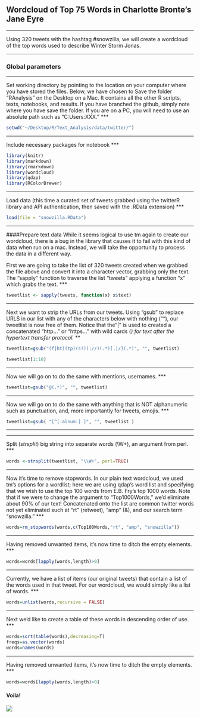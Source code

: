 ## Wordcloud of Top 75 Words in Charlotte Bronte's Jane Eyre
***
Using 320 tweets with the hashtag #snowzilla, we will create a wordcloud of the top words used to describe Winter Storm Jonas.

***

### Global parameters 
***
Set working directory by pointing to the location on your computer where you have stored the files. Below, we have chosen to Save the folder "RAnalysis" on the Desktop on a Mac. It contains all the other R scripts, texts, notebooks, and results. If you have branched the github, simply note where you have save the folder. If you are on a PC, you will need to use an absolute path such as "C:Users:XXX."
***
```r
setwd("~/Desktop/R/Text_Analysis/data/twitter/")
```

***
Include necessary packages for notebook
***
```r
library(knitr)
library(markdown)
library(rmarkdown)
library(wordcloud)
library(qdap)
library(RColorBrewer)
```

***
Load data (this time a curated set of tweets grabbed using the twitterR library and API authentication, then saved with the .RData extension)
***
```r
load(file = "snowzilla.RData")
```

***   
####Prepare text data
While it seems logical to use tm again to create our wordcloud, there is a bug in the library that causes it to fail with this kind of data when run on a mac. Instead, we will take the opportunity to process the data in a different way.

First we are going to take the list of 320 tweets created when we grabbed the file above and convert it into a character vector, grabbing only the text. The "sapply" function to traverse the list "tweets" applying a function "x" which grabs the text. 
***
```r
tweetlist <- sapply(tweets, function(x) x$text)
```

***
Next we want to strip the URLs from our tweets. Using "gsub" to replace URLS in our list with any of the characters below with nothing (""), our tweetlist is now free of them. Notice that the "|" is used to created a concatenated "http..." or "https..." with wild cards (*) for text after the hypertext transfer protocol.
***
```r
tweetlist=gsub("(f|ht)(tp)(s?)(://)(.*)[.|/](.*)", "", tweetlist)
```

```r
tweetlist[1:10]
```
***
Now we will go on to do the same with mentions, usernames.
***
```r
tweetlist=gsub("@(.*)", "", tweetlist)
```

***
Now we will go on to do the same with anything that is NOT alphanumeric such as punctuation, and, more importantly for tweets, emojis.
***
```r
tweetlist=gsub( "[^[:alnum:] ]", "", tweetlist )
```
***

***
Split (_strsplit_) big string into separate words (\\W+), an argument from perl.
***
```r
words <-strsplit(tweetlist, "\\W+", perl=TRUE)
```

***
Now it's time to remove stopwords. In our plain text wordcloud, we used tm's options for a wordlist; here we are using qdap's word list and specifying that we wish to use the top 100 words from E.B. Fry's top 1000 words. Note that if we were to change the argument to "Top1000Words," we'd eliminate about 90% of our text! Concatenated onto the list are common twitter words not yet eliminated such at "rt" (retweet), "amp" (&), and our search term "snowzilla."
***
```r
words=rm_stopwords(words,c(Top100Words,"rt", "amp", "snowzilla"))
```

***
Having removed unwanted items, it's now time to ditch the empty elements.
***
```r
words=words[lapply(words,length)>0]
```

***
Currently, we have a list of items (our original tweets) that contain a list of the words used in that tweet. For our wordcloud, we would simply like a list of words.
***
```r
words=unlist(words,recursive = FALSE)
```

***
Next we'd like to create a table of these words in descending order of use.
***
```r
words=sort(table(words),decreasing=T)
freqs=as.vector(words)
words=names(words)
```

***
Having removed unwanted items, it's now time to ditch the empty elements.
***
```r
words=words[lapply(words,length)>0]
```
#### Voila!

![](images/wordcloudJaneEyre.png) 

